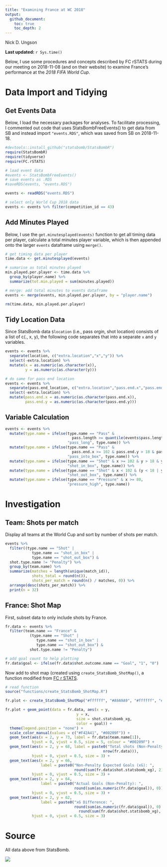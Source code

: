 ```yaml
---
title: "Examining France at WC 2018"
output:
  github_document:
    toc: true
    toc_depth: 2
---
```

Nick D. Ungson

**Last updated:** `r Sys.time()`

Below, I use some procedures and concepts described by FC rSTATS during our meeting on 2018-11-08 (and on their website) to examine France's performance at the *2018 FIFA World Cup*. 

# Data Import and Tidying
## Get Events Data

Below, I load the necessary packages for analyses. To facilitate processing, I commented out code that uses StatsBombFreeEvents() to get data from SB and instead import `"events.RDS"`, which was saved from SB on 2018-11-18.

```r
#devtools::install_github("statsbomb/StatsBombR")
require(StatsBombR)
require(tidyverse)
require(FC.rSTATS)

# load event data
#events <- StatsBombFreeEvents()
# save events as .RDS
#saveRDS(events, "events.RDS")

events <- readRDS("events.RDS")

# select only World Cup 2018 data
events <- events %>% filter(competition_id == 43)
```

## Add Minutes Played
Below, I use the `get.minutesplayed(events)` function to get all timing data per player, calculate a total minutes player variable, which is then appended onto the larger `events` dataframe using `merge()`.
```r
# get timing data per player
time.data <- get.minutesplayed(events)

# sumarise as total minutes played 
min.played.per.player <- time.data %>% 
  group_by(player.name) %>% 
  summarize(tot.min.played = sum(minutes.played))

# merge: add total minutes to events dataframe 
events <- merge(events, min.played.per.player, by = "player.name")

rm(time.data, min.played.per.player)
```

## Tidy Location Data
Since StatsBomb data `$location` (i.e., pass orgin, shot location) consists of a list of c(., x, y), the following code separates that into a separate `x` and `y` variables.
```r
events <- events %>% 
  separate(location, c("extra.location","x","y")) %>% 
  select(-extra.location) %>% 
  mutate(x = as.numeric(as.character(x)), 
         y = as.numeric(as.character(y)))

# do same for pass end location
events <- events %>% 
  separate(pass.end_location, c("extra.location","pass.end.x","pass.end.y")) %>% 
  select(-extra.location) %>% 
  mutate(pass.end.x = as.numeric(as.character(pass.end.x)), 
         pass.end.y = as.numeric(as.character(pass.end.y)))
```

## Variable Calculation
```r
events <- events %>% 
  mutate(type.name = ifelse(type.name == "Pass" & 
                              pass.length >= quantile(events$pass.length, probs = c(0.95), na.rm = T), 
                            "pass_long", type.name)) %>% 
  mutate(type.name = ifelse(type.name == "Pass" & 
                              pass.end.x >= 102 & pass.end.y > 18 & pass.end.y < 62, 
                            "pass_into_box", type.name)) %>% 
  mutate(type.name = ifelse(type.name == "Shot" & x >= 102 & y > 18 & y < 62, 
                            "shot_in_box", type.name)) %>% 
  mutate(type.name = ifelse(type.name == "Shot" & x < 102 & (y < 18 | y > 62), 
                            "shot_out_box", type.name)) %>%
  mutate(type.name = ifelse(type.name == "Pressure" & x >= 80, 
                            "pressure_high", type.name))
```

# Investigation

## Team: Shots per match
Display all teams at the World Cup and sort by number of shots per match.

```r
events %>% 
  filter((type.name == "Shot" | 
            type.name == "shot_in_box" | 
            type.name == "shot_out_box") & 
  shot.type.name != "Penalty") %>% 
  group_by(team.name) %>% 
  summarize(matches = length(unique(match_id)), 
            shots_total = round(n()), 
            shots_per_match = round(n() / matches, 0)) %>%
  arrange(desc(shots_per_match)) %>% 
  print(n = 32)
```

## France: Shot Map

First, subset data to only include shots by France.
```r
fr.data <- events %>% 
  filter(team.name == "France" & 
           (type.name == "Shot" | 
              type.name == "shot_in_box" | 
              type.name == "shot_out_box") & 
           shot.type.name != "Penalty")

# add goal count to help plotting
fr.data$goal <- ifelse(fr.data$shot.outcome.name == "Goal", "1", "0")
```

Now add to shot map (created using `create_StatsBomb_ShotMap()`, a function modified from [FC r STATS](https://github.com/FCrSTATS/StatsBomb_WomensData/blob/master/3.CreateShotMaps.md).

```r
# read function
source("functions/create_StatsBomb_ShotMap.R")

fr.plot <- create_StatsBomb_ShotMap("#ffffff", "#A9A9A9", "#ffffff", "#000000") 

fr.plot + geom_point(data = fr.data, aes(x = y, 
                                y = x, 
                                size = shot.statsbomb_xg, 
                                color = goal)) + 
  theme(legend.position = "none") + 
  scale_color_manual(values = c("#F42A41", "#00209F")) + 
  geom_text(aes(x = 2, y = 73, label = fr.data$team.name[1]), 
            hjust = 0, vjust = 0.5, size = 5, colour = "#00209F") + 
  geom_text(aes(x = 2, y = 68, label = paste0("Total shots (Non-Penalty): ", 
                                            nrow(fr.data))), 
            hjust = 0, vjust = 0.5, size = 3) + 
  geom_text(aes(x = 2, y = 66, 
                label = paste0("Non-Penalty Expected Goals (xG): ", 
                               round(sum(fr.data$shot.statsbomb_xg), 2))), 
            hjust = 0, vjust = 0.5, size = 3) + 
  geom_text(aes(x = 2, y = 64, 
                label = paste0("Actual Goals (Non-Penalty): ", 
                               round(sum(as.numeric(fr.data$goal)), 0))), 
            hjust = 0, vjust = 0.5, size = 3) + 
  geom_text(aes(x = 2, y = 62, 
                label = paste0("xG Difference: ", 
                               round(sum(as.numeric(fr.data$goal)), 0) - 
                                 round(sum(fr.data$shot.statsbomb_xg), 2))), 
            hjust = 0, vjust = 0.5, size = 3)
```

# Source
All data above from StatsBomb.

![](statsbomb-logo.jpg)

